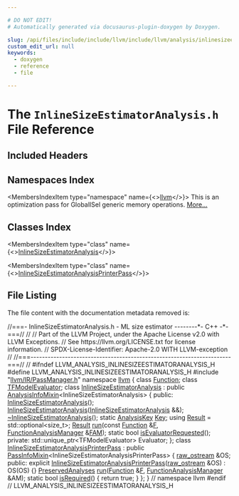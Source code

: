 ```yaml
---

# DO NOT EDIT!
# Automatically generated via docusaurus-plugin-doxygen by Doxygen.

slug: /api/files/include/include/llvm/include/llvm/analysis/inlinesizeestimatoranalysis-h
custom_edit_url: null
keywords:
  - doxygen
  - reference
  - file

---
```





# The `InlineSizeEstimatorAnalysis.h` File Reference

<DoxygenPage pluginConfig={pluginConfig}>



## Included Headers

<IncludesList>
<IncludesListItem
  filePath="llvm/IR/PassManager.h"
  permalink="/docs/api/files/include/include/llvm/include/llvm/ir/passmanager-h"
  isLocal="true" />
</IncludesList>

## Namespaces Index

<MembersIndex>

<MembersIndexItem
  type="namespace"
  name={<><a href="/docs/api/namespaces/llvm">llvm</a></>}>
This is an optimization pass for GlobalISel generic memory operations. <a href="/docs/api/namespaces/llvm/#details">More...</a>
</MembersIndexItem>

</MembersIndex>

## Classes Index

<MembersIndex>

<MembersIndexItem
  type="class"
  name={<><a href="/docs/api/classes/llvm/inlinesizeestimatoranalysis">InlineSizeEstimatorAnalysis</a></>}>
</MembersIndexItem>

<MembersIndexItem
  type="class"
  name={<><a href="/docs/api/classes/llvm/inlinesizeestimatoranalysisprinterpass">InlineSizeEstimatorAnalysisPrinterPass</a></>}>
</MembersIndexItem>

</MembersIndex>


## File Listing

The file content with the documentation metadata removed is:

<ProgramListing>

<Link id="l00001" /><CodeLine lineNumber="1"><span class="doxyHighlightComment">//===- InlineSizeEstimatorAnalysis.h - ML size estimator --------&#42;- C++ -&#42;-===//</span></CodeLine>
<Link id="l00002" /><CodeLine lineNumber="2"><span class="doxyHighlightComment">//</span></CodeLine>
<Link id="l00003" /><CodeLine lineNumber="3"><span class="doxyHighlightComment">// Part of the LLVM Project, under the Apache License v2.0 with LLVM Exceptions.</span></CodeLine>
<Link id="l00004" /><CodeLine lineNumber="4"><span class="doxyHighlightComment">// See https://llvm.org/LICENSE.txt for license information.</span></CodeLine>
<Link id="l00005" /><CodeLine lineNumber="5"><span class="doxyHighlightComment">// SPDX-License-Identifier: Apache-2.0 WITH LLVM-exception</span></CodeLine>
<Link id="l00006" /><CodeLine lineNumber="6"><span class="doxyHighlightComment">//</span></CodeLine>
<Link id="l00007" /><CodeLine lineNumber="7"><span class="doxyHighlightComment">//===----------------------------------------------------------------------===//</span></CodeLine>
<Link id="l00008" /><CodeLine lineNumber="8"><span class="doxyHighlightComment">//</span></CodeLine>
<Link id="l00009" /><CodeLine lineNumber="9"></CodeLine>
<Link id="l00010" /><CodeLine lineNumber="10"><span class="doxyHighlightPreprocessor">#ifndef LLVM&#95;ANALYSIS&#95;INLINESIZEESTIMATORANALYSIS&#95;H</span></CodeLine>
<Link id="l00011" /><CodeLine lineNumber="11"><span class="doxyHighlightPreprocessor">#define LLVM&#95;ANALYSIS&#95;INLINESIZEESTIMATORANALYSIS&#95;H</span></CodeLine>
<Link id="l00012" /><CodeLine lineNumber="12"></CodeLine>
<Link id="l00013" /><CodeLine lineNumber="13"><span class="doxyHighlightPreprocessor">#include &quot;<a href="/docs/api/files/include/include/llvm/include/llvm/ir/passmanager-h">llvm/IR/PassManager.h</a>&quot;</span></CodeLine>
<Link id="l00014" /><CodeLine lineNumber="14"></CodeLine>
<Link id="l00015" /><CodeLine lineNumber="15"><span class="doxyHighlightKeyword">namespace </span><span class="doxyHighlight"><a href="/docs/api/namespaces/llvm">llvm</a> &#123;</span></CodeLine>
<Link id="l00016" /><CodeLine lineNumber="16"><span class="doxyHighlightKeyword">class </span><span class="doxyHighlight"><a href="/docs/api/classes/llvm/function">Function</a>;</span></CodeLine>
<Link id="l00017" /><CodeLine lineNumber="17"></CodeLine>
<Link id="l00018" /><CodeLine lineNumber="18"><span class="doxyHighlightKeyword">class </span><span class="doxyHighlight"><a href="/docs/api/classes/llvm/tfmodelevaluator">TFModelEvaluator</a>;</span></CodeLine>
<Link id="l00019" /><CodeLine lineNumber="19" lineLink="/docs/api/classes/llvm/inlinesizeestimatoranalysis"><span class="doxyHighlightKeyword">class </span><span class="doxyHighlight"><a href="/docs/api/classes/llvm/inlinesizeestimatoranalysis/#a194b9ca99cd1a676567c2ea71a44ad6b">InlineSizeEstimatorAnalysis</a></span></CodeLine>
<Link id="l00020" /><CodeLine lineNumber="20"><span class="doxyHighlight">    : </span><span class="doxyHighlightKeyword">public</span><span class="doxyHighlight"> <a href="/docs/api/structs/llvm/analysisinfomixin">AnalysisInfoMixin</a>&lt;InlineSizeEstimatorAnalysis&gt; &#123;</span></CodeLine>
<Link id="l00021" /><CodeLine lineNumber="21"><span class="doxyHighlightKeyword">public</span><span class="doxyHighlight">:</span></CodeLine>
<Link id="l00022" /><CodeLine lineNumber="22" lineLink="/docs/api/classes/llvm/inlinesizeestimatoranalysis/#a194b9ca99cd1a676567c2ea71a44ad6b"><span class="doxyHighlight">  <a href="/docs/api/classes/llvm/inlinesizeestimatoranalysis/#a194b9ca99cd1a676567c2ea71a44ad6b">InlineSizeEstimatorAnalysis</a>();</span></CodeLine>
<Link id="l00023" /><CodeLine lineNumber="23"><span class="doxyHighlight">  <a href="/docs/api/classes/llvm/inlinesizeestimatoranalysis/#a194b9ca99cd1a676567c2ea71a44ad6b">InlineSizeEstimatorAnalysis</a>(<a href="/docs/api/classes/llvm/inlinesizeestimatoranalysis/#a194b9ca99cd1a676567c2ea71a44ad6b">InlineSizeEstimatorAnalysis</a> &amp;&amp;);</span></CodeLine>
<Link id="l00024" /><CodeLine lineNumber="24" lineLink="/docs/api/classes/llvm/inlinesizeestimatoranalysis/#a7e9367a747574490e127e518d843b497"><span class="doxyHighlight">  <a href="/docs/api/classes/llvm/inlinesizeestimatoranalysis/#a7e9367a747574490e127e518d843b497">~InlineSizeEstimatorAnalysis</a>();</span></CodeLine>
<Link id="l00025" /><CodeLine lineNumber="25"></CodeLine>
<Link id="l00026" /><CodeLine lineNumber="26" lineLink="/docs/api/classes/llvm/inlinesizeestimatoranalysis/#ac3858875b1502944da1a89f2505761da"><span class="doxyHighlight">  </span><span class="doxyHighlightKeyword">static</span><span class="doxyHighlight"> <a href="/docs/api/structs/llvm/analysiskey">AnalysisKey</a> <a href="/docs/api/classes/llvm/inlinesizeestimatoranalysis/#ac3858875b1502944da1a89f2505761da">Key</a>;</span></CodeLine>
<Link id="l00027" /><CodeLine lineNumber="27" lineLink="/docs/api/classes/llvm/inlinesizeestimatoranalysis/#afd1314431769f4a5472fde76205313a6"><span class="doxyHighlight">  </span><span class="doxyHighlightKeyword">using </span><span class="doxyHighlight"><a href="/docs/api/classes/llvm/inlinesizeestimatoranalysis/#afd1314431769f4a5472fde76205313a6">Result</a> = std::optional&lt;size&#95;t&gt;;</span></CodeLine>
<Link id="l00028" /><CodeLine lineNumber="28"><span class="doxyHighlight">  <a href="/docs/api/classes/llvm/inlinesizeestimatoranalysis/#afd1314431769f4a5472fde76205313a6">Result</a> <a href="/docs/api/classes/llvm/inlinesizeestimatoranalysis/#a94e72f48c5e88c1225c7daf679ce7d69">run</a>(</span><span class="doxyHighlightKeyword">const</span><span class="doxyHighlight"> <a href="/docs/api/classes/llvm/function">Function</a> &amp;<a href="/docs/api/files/lib/lib/support/md5-cpp/#a96d73bbd7af15cb1fc38c3f4a3bd82e9">F</a>, <a href="/docs/api/namespaces/llvm/#adce09a5a0de0e3177eb00e932734af2f">FunctionAnalysisManager</a> &amp;<a href="/docs/api/files/lib/lib/passes/passbuilderbindings-cpp/#a83c7e5ca51099e4efa895791a02fb0ed">FAM</a>);</span></CodeLine>
<Link id="l00029" /><CodeLine lineNumber="29"><span class="doxyHighlight">  </span><span class="doxyHighlightKeyword">static</span><span class="doxyHighlight"> </span><span class="doxyHighlightKeywordType">bool</span><span class="doxyHighlight"> <a href="/docs/api/classes/llvm/inlinesizeestimatoranalysis/#af2afe642df2ccb614a3f8a1d80910df9">isEvaluatorRequested</a>();</span></CodeLine>
<Link id="l00030" /><CodeLine lineNumber="30"></CodeLine>
<Link id="l00031" /><CodeLine lineNumber="31"><span class="doxyHighlightKeyword">private</span><span class="doxyHighlight">:</span></CodeLine>
<Link id="l00032" /><CodeLine lineNumber="32"><span class="doxyHighlight">  std::unique&#95;ptr&lt;TFModelEvaluator&gt; Evaluator;</span></CodeLine>
<Link id="l00033" /><CodeLine lineNumber="33"><span class="doxyHighlight">&#125;;</span></CodeLine>
<Link id="l00034" /><CodeLine lineNumber="34"></CodeLine>
<Link id="l00035" /><CodeLine lineNumber="35" lineLink="/docs/api/classes/llvm/inlinesizeestimatoranalysisprinterpass"><span class="doxyHighlightKeyword">class </span><span class="doxyHighlight"><a href="/docs/api/classes/llvm/inlinesizeestimatoranalysisprinterpass/#a4977a3018994a5c9622c8e93f2a0053f">InlineSizeEstimatorAnalysisPrinterPass</a></span></CodeLine>
<Link id="l00036" /><CodeLine lineNumber="36"><span class="doxyHighlight">    : </span><span class="doxyHighlightKeyword">public</span><span class="doxyHighlight"> <a href="/docs/api/structs/llvm/passinfomixin">PassInfoMixin</a>&lt;InlineSizeEstimatorAnalysisPrinterPass&gt; &#123;</span></CodeLine>
<Link id="l00037" /><CodeLine lineNumber="37"><span class="doxyHighlight">  <a href="/docs/api/classes/llvm/raw-ostream">raw&#95;ostream</a> &amp;OS;</span></CodeLine>
<Link id="l00038" /><CodeLine lineNumber="38"></CodeLine>
<Link id="l00039" /><CodeLine lineNumber="39"><span class="doxyHighlightKeyword">public</span><span class="doxyHighlight">:</span></CodeLine>
<Link id="l00040" /><CodeLine lineNumber="40" lineLink="/docs/api/classes/llvm/inlinesizeestimatoranalysisprinterpass/#a4977a3018994a5c9622c8e93f2a0053f"><span class="doxyHighlight">  </span><span class="doxyHighlightKeyword">explicit</span><span class="doxyHighlight"> <a href="/docs/api/classes/llvm/inlinesizeestimatoranalysisprinterpass/#a4977a3018994a5c9622c8e93f2a0053f">InlineSizeEstimatorAnalysisPrinterPass</a>(<a href="/docs/api/classes/llvm/raw-ostream">raw&#95;ostream</a> &amp;OS) : OS(OS) &#123;&#125;</span></CodeLine>
<Link id="l00041" /><CodeLine lineNumber="41"></CodeLine>
<Link id="l00042" /><CodeLine lineNumber="42"><span class="doxyHighlight">  <a href="/docs/api/classes/llvm/preservedanalyses">PreservedAnalyses</a> <a href="/docs/api/classes/llvm/inlinesizeestimatoranalysisprinterpass/#a5e90152cff8dae138bbd12056eeb56ca">run</a>(<a href="/docs/api/classes/llvm/function">Function</a> &amp;<a href="/docs/api/files/lib/lib/support/md5-cpp/#a96d73bbd7af15cb1fc38c3f4a3bd82e9">F</a>, <a href="/docs/api/namespaces/llvm/#adce09a5a0de0e3177eb00e932734af2f">FunctionAnalysisManager</a> &amp;AM);</span></CodeLine>
<Link id="l00043" /><CodeLine lineNumber="43"></CodeLine>
<Link id="l00044" /><CodeLine lineNumber="44" lineLink="/docs/api/classes/llvm/inlinesizeestimatoranalysisprinterpass/#ac667fc2d2b46203fa215023b662b68aa"><span class="doxyHighlight">  </span><span class="doxyHighlightKeyword">static</span><span class="doxyHighlight"> </span><span class="doxyHighlightKeywordType">bool</span><span class="doxyHighlight"> <a href="/docs/api/classes/llvm/inlinesizeestimatoranalysisprinterpass/#ac667fc2d2b46203fa215023b662b68aa">isRequired</a>() &#123; </span><span class="doxyHighlightKeywordFlow">return</span><span class="doxyHighlight"> </span><span class="doxyHighlightKeyword">true</span><span class="doxyHighlight">; &#125;</span></CodeLine>
<Link id="l00045" /><CodeLine lineNumber="45"><span class="doxyHighlight">&#125;;</span></CodeLine>
<Link id="l00046" /><CodeLine lineNumber="46"><span class="doxyHighlight">&#125; </span><span class="doxyHighlightComment">// namespace llvm</span></CodeLine>
<Link id="l00047" /><CodeLine lineNumber="47"><span class="doxyHighlightPreprocessor">#endif </span><span class="doxyHighlightComment">// LLVM&#95;ANALYSIS&#95;INLINESIZEESTIMATORANALYSIS&#95;H</span></CodeLine>

</ProgramListing>


</DoxygenPage>
